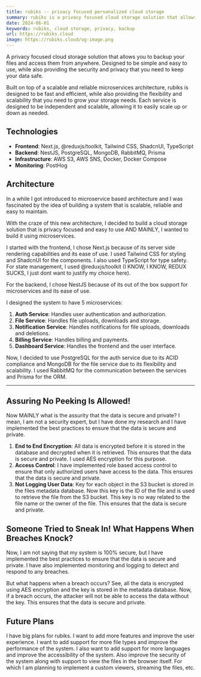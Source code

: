 ```yaml
---
title: rubiks -- privacy focused personalized cloud storage
summary: rubiks is a privacy focused cloud storage solution that allows you to backup your files and access them from anywhere.
date: 2024-06-01
keywords: rubiks, cloud storage, privacy, backup
url: https://rubiks.cloud
image: https://rubiks.cloud/og-image.png
---
```


A privacy focused cloud storage solution that allows you to backup your files and access them from anywhere. Designed to be simple and easy to use, while also providing the security and privacy that you need to keep your data safe.

Built on top of a scalable and reliable microservices architecture, rubiks is designed to be fast and efficient, while also providing the flexibility and scalability that you need to grow your storage needs. Each service is designed to be independent and scalable, allowing it to easily scale up or down as needed.

## Technologies

- **Frontend**: Next.js, @reduxjs/toolkit, Tailwind CSS, ShadcnUI, TypeScript
- **Backend**: NestJS, PostgreSQL, MongoDB, RabbitMQ, Prisma
- **Infrastructure**: AWS S3, AWS SNS, Docker, Docker Compose
- **Monitoring**: PostHog

## Architecture

In a while I got introduced to microservice based architecture and I was fascinated by the idea of building a system that is scalable, reliable and easy to maintain. 

With the craze of this new architecture, I decided to build a cloud storage solution that is privacy focused and easy to use AND MAINLY, I wanted to build it using microservices.

I started with the frontend, I chose Next.js because of its server side rendering capabilities and its ease of use. I used Tailwind CSS for styling and ShadcnUI for the components. I also used TypeScript for type safety. For state management, I used @reduxjs/toolkit (I KNOW, I KNOW, REDUX SUCKS, I just dont want to justify my choice here).

For the backend, I chose NestJS because of its out of the box support for microservices and its ease of use. 

I designed the system to have 5 microservices:

1. **Auth Service**: Handles user authentication and authorization.
2. **File Service**: Handles file uploads, downloads and storage.
3. **Notification Service**: Handles notifications for file uploads, downloads and deletions.
4. **Billing Service**: Handles billing and payments.
5.  **Dashboard Service**: Handles the frontend and the user interface.

Now, I decided to use PostgreSQL for the auth service due to its ACID compliance and MongoDB for the file service due to its flexibility and scalability. I used RabbitMQ for the communication between the services and Prisma for the ORM.

---


## Assuring No Peeking Is Allowed!

Now MAINLY what is the assurity that the data is secure and private? I mean, I am not a security expert, but I have done my research and I have implemented the best practices to ensure that the data is secure and private.

1. **End to End Encryption**: All data is encrypted before it is stored in the database and decrypted when it is retrieved. This ensures that the data is secure and private. I used AES encryption for this purpose.
2. **Access Control**: I have implemented role based access control to ensure that only authorized users have access to the data. This ensures that the data is secure and private.
3. **Not Logging User Data**: Key for each object in the S3 bucket is stored in the files metadata database. Now this key is the ID of the file and is used to retrieve the file from the S3 bucket. This key is no way related to the file name or the owner of the file. This ensures that the data is secure and private.

## Someone Tried to Sneak In! What Happens When Breaches Knock?

Now, I am not saying that my system is 100% secure, but I have implemented the best practices to ensure that the data is secure and private. I have also implemented monitoring and logging to detect and respond to any breaches.

But what happens when a breach occurs? See, all the data is encrypted using AES encryption and the key is stored in the metadata database. Now, if a breach occurs, the attacker will not be able to access the data without the key. This ensures that the data is secure and private.

## Future Plans

I have big plans for rubiks. I want to add more features and improve the user experience. I want to add support for more file types and improve the performance of the system. I also want to add support for more languages and improve the accessibility of the system. Also improve the security of the system along with support to view the files in the browser itself. For which I am planning to implement a custom viewers, streaming the files, etc.